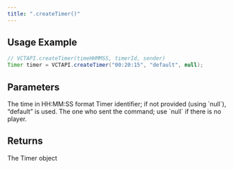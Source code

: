 ```yaml
---
title: ".createTimer()"
---
```


## Usage Example

```java
// VCTAPI.createTimer(timeHHMMSS, timerId, sender)
Timer timer = VCTAPI.createTimer("00:20:15", "default", null);
```

## Parameters

<ResponseField name="timeHHMMSS" type="string" required>
  The time in HH:MM:SS format
</ResponseField>

<ResponseField name="timerId" type="string">
  Timer identifier; if not provided (using `null`), “default” is used.
</ResponseField>

<ResponseField name="sender" type="CommandSender">
  The one who sent the command; use `null` if there is no player.
</ResponseField>

## Returns

<ResponseField name="timer" type="Object">
  The Timer object
</ResponseField>